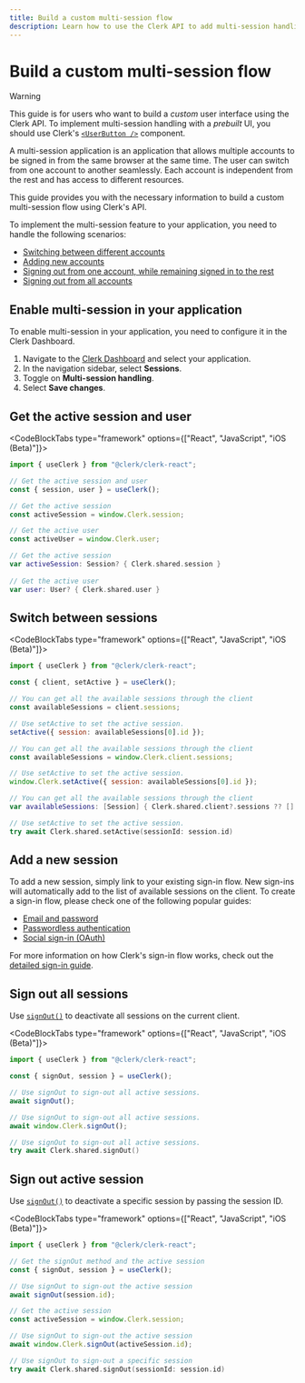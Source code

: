 ```yaml
---
title: Build a custom multi-session flow
description: Learn how to use the Clerk API to add multi-session handling to your application.
---
```


# Build a custom multi-session flow

> [!WARNING]
> This guide is for users who want to build a _custom_ user interface using the Clerk API. To implement multi-session handling with a _prebuilt_ UI, you should use Clerk's [`<UserButton />`](/docs/components/user/user-button) component.

A multi-session application is an application that allows multiple accounts to be signed in from the same browser at the same time. The user can switch from one account to another seamlessly. Each account is independent from the rest and has access to different resources.

This guide provides you with the necessary information to build a custom multi-session flow using Clerk's API.

To implement the multi-session feature to your application, you need to handle the following scenarios:

- [Switching between different accounts](#switch-between-sessions)
- [Adding new accounts](#add-a-new-session)
- [Signing out from one account, while remaining signed in to the rest](#sign-out-active-session)
- [Signing out from all accounts](#sign-out-all-sessions)

## Enable multi-session in your application

To enable multi-session in your application, you need to configure it in the Clerk Dashboard.

1. Navigate to the [Clerk Dashboard](https://dashboard.clerk.com/last-active?path=sessions) and select your application.
1. In the navigation sidebar, select **Sessions**.
1. Toggle on **Multi-session handling**.
1. Select **Save changes**.

## Get the active session and user

<CodeBlockTabs type="framework" options={["React", "JavaScript", "iOS (Beta)"]}>
  ```jsx {{ prettier: false }}
  import { useClerk } from "@clerk/clerk-react";

  // Get the active session and user
  const { session, user } = useClerk();
  ```

  ```js {{ prettier: false }}
  // Get the active session
  const activeSession = window.Clerk.session;

  // Get the active user
  const activeUser = window.Clerk.user;
  ```

  ```swift
  // Get the active session
  var activeSession: Session? { Clerk.shared.session }
        
  // Get the active user
  var user: User? { Clerk.shared.user }
  ```
</CodeBlockTabs>

## Switch between sessions

<CodeBlockTabs type="framework" options={["React", "JavaScript", "iOS (Beta)"]}>
  ```jsx {{ prettier: false }}
  import { useClerk } from "@clerk/clerk-react";

  const { client, setActive } = useClerk();

  // You can get all the available sessions through the client
  const availableSessions = client.sessions;

  // Use setActive to set the active session.
  setActive({ session: availableSessions[0].id });
  ```

  ```js {{ prettier: false }}
  // You can get all the available sessions through the client
  const availableSessions = window.Clerk.client.sessions;

  // Use setActive to set the active session.
  window.Clerk.setActive({ session: availableSessions[0].id });
  ```

  ```swift
  // You can get all the available sessions through the client
  var availableSessions: [Session] { Clerk.shared.client?.sessions ?? [] }

  // Use setActive to set the active session.
  try await Clerk.shared.setActive(sessionId: session.id)
  ```
</CodeBlockTabs>

## Add a new session

To add a new session, simply link to your existing sign-in flow. New sign-ins will automatically add to the list of available sessions on the client. To create a sign-in flow, please check one of the following popular guides:

- [Email and password](/docs/custom-flows/email-password)
- [Passwordless authentication](/docs/custom-flows/email-sms-otp)
- [Social sign-in (OAuth)](/docs/authentication/social-connections/oauth)

For more information on how Clerk's sign-in flow works, check out the [detailed sign-in guide](/docs/custom-flows/overview#sign-in-flow).

## Sign out all sessions

Use [`signOut()`](/docs/references/javascript/clerk/clerk#sign-out) to deactivate all sessions on the current client.

<CodeBlockTabs type="framework" options={["React", "JavaScript", "iOS (Beta)"]}>
  ```jsx {{ prettier: false }}
  import { useClerk } from "@clerk/clerk-react";

  const { signOut, session } = useClerk();

  // Use signOut to sign-out all active sessions.
  await signOut();
  ```

  ```js {{ prettier: false }}
  // Use signOut to sign-out all active sessions.
  await window.Clerk.signOut();
  ```

  ```swift
  // Use signOut to sign-out all active sessions.
  try await Clerk.shared.signOut()
  ```
</CodeBlockTabs>

## Sign out active session

Use [`signOut()`](/docs/references/javascript/clerk/clerk#sign-out) to deactivate a specific session by passing the session ID.

<CodeBlockTabs type="framework" options={["React", "JavaScript", "iOS (Beta)"]}>
  ```jsx {{ prettier: false }}
  import { useClerk } from "@clerk/clerk-react";

  // Get the signOut method and the active session
  const { signOut, session } = useClerk();

  // Use signOut to sign-out the active session
  await signOut(session.id);
  ```

  ```js {{ prettier: false }}
  // Get the active session
  const activeSession = window.Clerk.session;

  // Use signOut to sign-out the active session
  await window.Clerk.signOut(activeSession.id);
  ```

  ```swift
  // Use signOut to sign-out a specific session
  try await Clerk.shared.signOut(sessionId: session.id)
  ```
</CodeBlockTabs>
